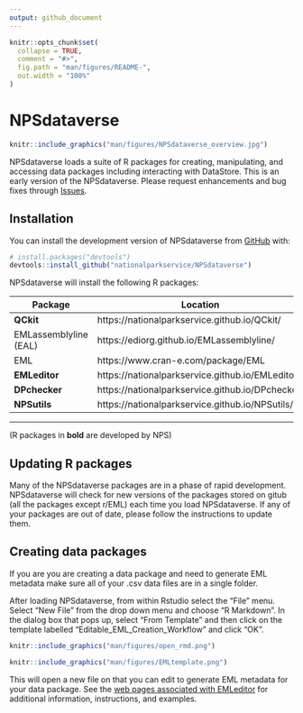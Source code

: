 ```yaml
---
output: github_document
---
```


<!-- README.md is generated from README.Rmd. Please edit that file -->

```r
knitr::opts_chunk$set(
  collapse = TRUE,
  comment = "#>",
  fig.path = "man/figures/README-",
  out.width = "100%"
)
```

# NPSdataverse
```r
knitr::include_graphics("man/figures/NPSdataverse_overview.jpg")
```
NPSdataverse loads a suite of R packages for creating, manipulating, and accessing data packages including interacting with DataStore. This is an early version of the NPSdataverse. Please request enhancements and bug fixes through [Issues](https://github.com/nationalparkservice/NPSdataverse/issues).

## Installation

You can install the development version of NPSdataverse from [GitHub](https://github.com/) with:

``` r
# install.packages("devtools")
devtools::install_github("nationalparkservice/NPSdataverse")
```

NPSdataverse will install the following R packages:

| Package | Location|
|---------|---------|
|**QCkit**| https://nationalparkservice.github.io/QCkit/|
|EMLassemblyline (EAL)| https://ediorg.github.io/EMLassemblyline/|
|EML| https://www.cran-e.com/package/EML|
|**EMLeditor**| https://nationalparkservice.github.io/EMLeditor/|
|**DPchecker**| https://nationalparkservice.github.io/DPchecker/|
|**NPSutils**| https://nationalparkservice.github.io/NPSutils/|

***
(R packages in **bold** are developed by NPS)

## Updating R packages

Many of the NPSdataverse packages are in a phase of rapid development. NPSdataverse will check for new versions of the packages stored on gitub (all the packages except r/EML) each time you load NPSdataverse. If any of your packages are out of date, please follow the instructions to update them.  

## Creating data packages

If you are you are creating a data package and need to generate EML metadata make sure all of your .csv data files are in a single folder. 

After loading NPSdataverse, from within Rstudio select the "File" menu. Select "New File" from the drop down menu and choose "R Markdown". In the dialog box that pops up, select "From Template" and then click on the template labelled "Editable_EML_Creation_Workflow" and click "OK". 

```r
knitr::include_graphics("man/figures/open_rmd.png")

```

 
```r
knitr::include_graphics("man/figures/EMLtemplate.png")
```



This will open a new file on that you can edit to generate EML metadata for your data package.  See the [web pages associated with EMLeditor](https://nationalparkservice.github.io/EMLeditor/) for additional information, instructions, and examples.

